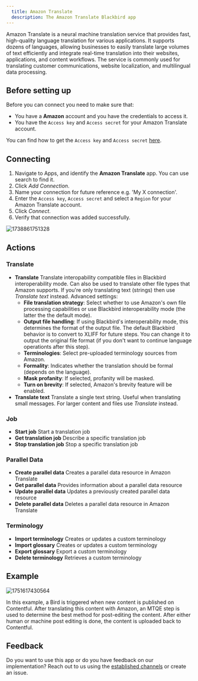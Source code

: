 ```yaml
---
  title: Amazon Translate
  description: The Amazon Translate Blackbird app
---
```


<LinkCard title="View on Github" target="_blank" href="https://github.com/bb-io/AmazonTranslate" icon="github" />

Amazon Translate is a neural machine translation service that provides fast, high-quality language translation for various applications. It supports dozens of languages, allowing businesses to easily translate large volumes of text efficiently and integrate real-time translation into their websites, applications, and content workflows. The service is commonly used for translating customer communications, website localization, and multilingual data processing.

## Before setting up

Before you can connect you need to make sure that:

- You have a **Amazon** account and you have the credentials to access it.
- You have the `Access key` and `Access secret` for your Amazon Translate account.

You can find how to get the `Access key` and `Access secret` [here](https://support.promax.com/knowledge/amazon-s3).

## Connecting

1. Navigate to Apps, and identify the **Amazon Translate** app. You can use search to find it.
2. Click _Add Connection_.
3. Name your connection for future reference e.g. 'My X connection'.
4. Enter the `Access key`, `Access secret` and select a `Region` for your Amazon Translate account.
5. Click _Connect_.
6. Verify that connection was added successfully.

![1738861751328](https://raw.githubusercontent.com/bb-io/AmazonTranslate/main/image/README/1738861751328.png)

## Actions

### Translate
- **Translate** Translate interopability compatible files in Blackbird interoperability mode. Can also be used to translate other file types that Amazon supports. If you're only translating text (strings) then use *Translate text* instead. Advanced settings:
  - **File translation strategy**: Select whether to use Amazon's own file processing capabilities or use Blackbird interoperability mode (the latter the the default mode).
  - **Output file handling**: If using Blackbird's interoperability mode, this determines the format of the output file. The default Blackbird behavior is to convert to XLIFF for future steps. You can change it to output the original file format (if you don't want to continue language operationts after this step).  
  - **Terminologies**: Select pre-uploaded terminology sources from Amazon.
  - **Formality**: Indicates whether the translation should be formal (depends on the language).
  - **Mask profanity**: If selected, profanity will be masked.
  - **Turn on brevity**: If selected, Amazon's brevity feature will be enabled.
- **Translate text** Translate a single text string. Useful when translating small messages. For larger content and files use *Translate* instead.

### Job
- **Start job** Start a translation job
- **Get translation job** Describe a specific translation job
- **Stop translation job** Stop a specific translation job

### Parallel Data
- **Create parallel data** Creates a parallel data resource in Amazon Translate
- **Get parallel data** Provides information about a parallel data resource
- **Update parallel data** Updates a previously created parallel data resource
- **Delete parallel data** Deletes a parallel data resource in Amazon Translate

### Terminology
- **Import terminology** Creates or updates a custom terminology
- **Import glossary** Creates or updates a custom terminology
- **Export glossary** Export a custom terminology
- **Delete terminology** Retrieves a custom terminology

## Example

![1751617430564](https://raw.githubusercontent.com/bb-io/AmazonTranslate/main/image/README/1751617430564.png)

In this example, a Bird is triggered when new content is published on Contentful. After translating this content with Amazon, an MTQE step is used to determine the best method for post-editing the content. After either human or machine post editing is done, the content is uploaded back to Contentful.

## Feedback

Do you want to use this app or do you have feedback on our implementation? Reach out to us using the [established channels](https://www.blackbird.io/) or create an issue.

